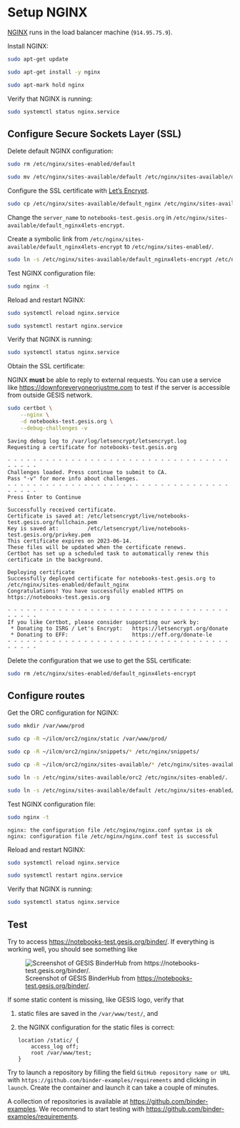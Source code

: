 # Setup NGINX

:::{.callout-important}

[NGINX](https://www.nginx.com/) runs in the load balancer machine (`914.95.75.9`).

:::

Install NGINX:

```bash
sudo apt-get update
```

```bash
sudo apt-get install -y nginx
```

```bash
sudo apt-mark hold nginx
```

Verify that NGINX is running:

```bash
sudo systemctl status nginx.service
```

## Configure Secure Sockets Layer (SSL)

Delete default NGINX configuration:

```bash
sudo rm /etc/nginx/sites-enabled/default
```

```bash
sudo mv /etc/nginx/sites-available/default /etc/nginx/sites-available/default_nginx
```

Configure the SSL certificate with [Let’s Encrypt](https://letsencrypt.org/).

```bash
sudo cp /etc/nginx/sites-available/default_nginx /etc/nginx/sites-available/default_nginx4lets-encrypt
```

Change the `server_name` to `notebooks-test.gesis.org` in `/etc/nginx/sites-available/default_nginx4lets-encrypt`.

Create a symbolic link from `/etc/nginx/sites-available/default_nginx4lets-encrypt` to `/etc/nginx/sites-enabled/`.

```bash
sudo ln -s /etc/nginx/sites-available/default_nginx4lets-encrypt /etc/nginx/sites-enabled/
```

Test NGINX configuration file:

```bash
sudo nginx -t
```

Reload and restart NGINX:

```bash
sudo systemctl reload nginx.service
```

```bash
sudo systemctl restart nginx.service
```

Verify that NGINX is running:

```bash
sudo systemctl status nginx.service
```

Obtain the SSL certificate:

:::{.callout-note}

NGINX **must** be able to reply to external requests. You can use a service like <https://downforeveryoneorjustme.com> to test if the server is accessible from outside GESIS network.

:::

```bash
sudo certbot \
    --nginx \
    -d notebooks-test.gesis.org \
    --debug-challenges -v
```

```
Saving debug log to /var/log/letsencrypt/letsencrypt.log
Requesting a certificate for notebooks-test.gesis.org

- - - - - - - - - - - - - - - - - - - - - - - - - - - - - - - - - - - - - - - -
Challenges loaded. Press continue to submit to CA.
Pass "-v" for more info about challenges.
- - - - - - - - - - - - - - - - - - - - - - - - - - - - - - - - - - - - - - - -
Press Enter to Continue

Successfully received certificate.
Certificate is saved at: /etc/letsencrypt/live/notebooks-test.gesis.org/fullchain.pem
Key is saved at:         /etc/letsencrypt/live/notebooks-test.gesis.org/privkey.pem
This certificate expires on 2023-06-14.
These files will be updated when the certificate renews.
Certbot has set up a scheduled task to automatically renew this certificate in the background.

Deploying certificate
Successfully deployed certificate for notebooks-test.gesis.org to /etc/nginx/sites-enabled/default_nginx
Congratulations! You have successfully enabled HTTPS on https://notebooks-test.gesis.org

- - - - - - - - - - - - - - - - - - - - - - - - - - - - - - - - - - - - - - - -
If you like Certbot, please consider supporting our work by:
 * Donating to ISRG / Let's Encrypt:   https://letsencrypt.org/donate
 * Donating to EFF:                    https://eff.org/donate-le
- - - - - - - - - - - - - - - - - - - - - - - - - - - - - - - - - - - - - - - -
```

Delete the configuration that we use to get the  SSL certificate:

```bash
sudo rm /etc/nginx/sites-enabled/default_nginx4lets-encrypt
```

## Configure routes

Get the ORC configuration for NGINX:

```bash
sudo mkdir /var/www/prod
```

```bash
sudo cp -R ~/ilcm/orc2/nginx/static /var/www/prod/
```

```bash
sudo cp -R ~/ilcm/orc2/nginx/snippets/* /etc/nginx/snippets/
```

```bash
sudo cp -R ~/ilcm/orc2/nginx/sites-available/* /etc/nginx/sites-available/
```

```bash
sudo ln -s /etc/nginx/sites-available/orc2 /etc/nginx/sites-enabled/.
```

```bash
sudo ln -s /etc/nginx/sites-available/default /etc/nginx/sites-enabled/.
```

Test NGINX configuration file:

```bash
sudo nginx -t
```

```
nginx: the configuration file /etc/nginx/nginx.conf syntax is ok
nginx: configuration file /etc/nginx/nginx.conf test is successful
```

Reload and restart NGINX:

```bash
sudo systemctl reload nginx.service
```

```bash
sudo systemctl restart nginx.service
```

Verify that NGINX is running:

```bash
sudo systemctl status nginx.service
```

## Test

Try to access <https://notebooks-test.gesis.org/binder/>. If everything is working well, you should see something like

![Screenshot of GESIS BinderHub from <https://notebooks-test.gesis.org/binder/>.](img/k8s-test-binderhub.png)

:::{.callout-note}

If some static content is missing, like GESIS logo, verify that

1.  static files are saved in the `/var/www/test/`, and
2.  the NGINX configuration for the static files is correct:

    ```
    location /static/ {
        access_log off;
        root /var/www/test;
    }
    ```

:::

Try to launch a repository by filling the field `GitHub repository name or URL` with `https://github.com/binder-examples/requirements` and clicking in `launch`. Create the container and launch it can take a couple of minutes.

::: {.callout-note}

A collection of repositories is available at <https://github.com/binder-examples>. We recommend to start testing with <https://github.com/binder-examples/requirements>.

:::
